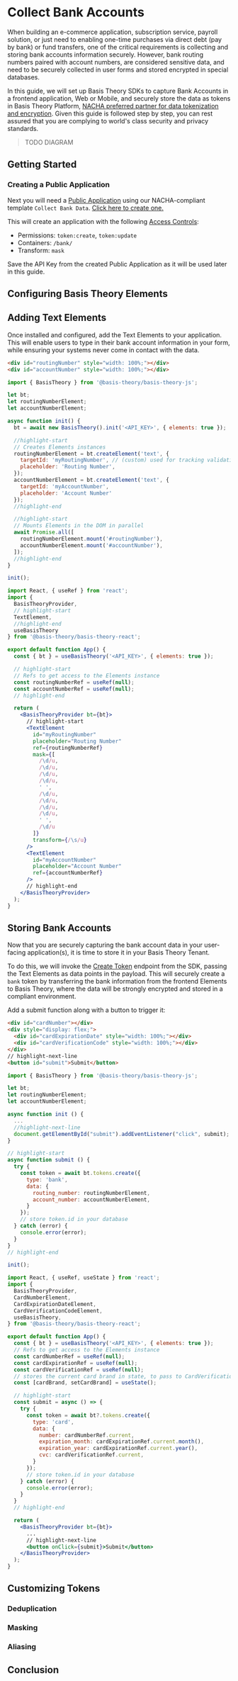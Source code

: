 


# Collect Bank Accounts

When building an e-commerce application, subscription service, payroll solution, or just need to enabling one-time purchases via direct debt (pay by bank) or fund transfers, one of the critical requirements is collecting and storing bank accounts information securely. However, bank routing numbers paired with account numbers, are considered sensitive data, and need to be securely collected in user forms and stored encrypted in special databases.

In this guide, we will set up Basis Theory SDKs to capture Bank Accounts in a frontend application, Web or Mobile, and securely store the data as tokens in Basis Theory Platform, [NACHA preferred partner for data tokenization and encryption](https://www.nacha.org/news/basis-theory-becomes-nacha-preferred-partner-data-tokenization-and-encryption). Given this guide is followed step by step, you can rest assured that you are complying to world's class security and privacy standards.

> TODO DIAGRAM

## Getting Started

<GettingStartedSection />

### Creating a Public Application

Next you will need a [Public Application](/docs/api/applications) using our NACHA-compliant template `Collect Bank Data`. [Click here to create one.](https://portal.basistheory.com/applications/create?application_template_id=d3ea55c1-4008-4703-9d52-db078ca5e245)

This will create an application with the following [Access Controls](/docs/concepts/access-controls):
* Permissions: `token:create`, `token:update`
* Containers: `/bank/`
* Transform: `mask`

<Alert>
  Save the API Key from the created Public Application as it will be used later in this guide.
</Alert>

## Configuring Basis Theory Elements

<ConfigureElementsSection />

## Adding Text Elements

Once installed and configured, add the Text Elements to your application. This will enable users to type in their bank account information in your form, while ensuring your systems never come in contact with the data.


<Tabs className="bt-tabs" queryString="sdk">
  <TabItem value="javascript" label="JavaScript">

```html showLineNumbers title=index.html
<div id="routingNumber" style="width: 100%;"></div>
<div id="accountNumber" style="width: 100%;"></div>
```
```javascript showLineNumbers title=index.js
import { BasisTheory } from '@basis-theory/basis-theory-js';

let bt;
let routingNumberElement;
let accountNumberElement;

async function init() {
  bt = await new BasisTheory().init('<API_KEY>', { elements: true });

  //highlight-start
  // Creates Elements instances
  routingNumberElement = bt.createElement('text', {
    targetId: 'myRoutingNumber', // (custom) used for tracking validation errors
    placeholder: 'Routing Number',
  });
  accountNumberElement = bt.createElement('text', {
    targetId: 'myAccountNumber',
    placeholder: 'Account Number'
  });
  //highlight-end

  //highlight-start
  // Mounts Elements in the DOM in parallel
  await Promise.all([
    routingNumberElement.mount('#routingNumber'),
    accountNumberElement.mount('#accountNumber'),
  ]);
  //highlight-end
}

init();
```
  </TabItem>
  <TabItem value="react" label="React">

```jsx showLineNumbers title=App.jsx
import React, { useRef } from 'react';
import {
  BasisTheoryProvider,
  // highlight-start
  TextElement,
  //highlight-end
  useBasisTheory
} from '@basis-theory/basis-theory-react';

export default function App() {
  const { bt } = useBasisTheory('<API_KEY>', { elements: true });

  // highlight-start
  // Refs to get access to the Elements instance
  const routingNumberRef = useRef(null);
  const accountNumberRef = useRef(null);
  // highlight-end

  return (
    <BasisTheoryProvider bt={bt}>
      // highlight-start
      <TextElement
        id="myRoutingNumber"
        placeholder="Routing Number"
        ref={routingNumberRef}
        mask={[
          /\d/u,
          /\d/u,
          /\d/u,
          /\d/u,
          ' ',
          /\d/u,
          /\d/u,
          /\d/u,
          /\d/u,
          ' ',
          /\d/u
        ]}
        transform={/\s/u}
      />
      <TextElement
        id="myAccountNumber"
        placeholder="Account Number"
        ref={accountNumberRef}
      />
      // highlight-end
    </BasisTheoryProvider>
  );
}

```

  </TabItem>
</Tabs>


## Storing Bank Accounts

Now that you are securely capturing the bank account data in your user-facing application(s), it is time to store it in your Basis Theory Tenant.

To do this, we will invoke the [Create Token](https://developers.basistheory.com/docs/api/tokens/#create-token) endpoint from the SDK, passing the Text Elements as data points in the payload. This will securely create a `bank` token by transferring the bank information from the frontend Elements to Basis Theory, where the data will be strongly encrypted and stored in a compliant environment.

Add a submit function along with a button to trigger it:


<Tabs className="bt-tabs" queryString="sdk">
  <TabItem value="javascript" label="JavaScript">

```html showLineNumbers title=index.html
<div id="cardNumber"></div>
<div style="display: flex;">
  <div id="cardExpirationDate" style="width: 100%;"></div>
  <div id="cardVerificationCode" style="width: 100%;"></div>
</div>
// highlight-next-line
<button id="submit">Submit</button>
```
```javascript showLineNumbers title=index.js
import { BasisTheory } from '@basis-theory/basis-theory-js';

let bt;
let routingNumberElement;
let accountNumberElement;

async function init () {
  ...
  //highlight-next-line
  document.getElementById("submit").addEventListener("click", submit);
}

// highlight-start
async function submit () {
  try {
    const token = await bt.tokens.create({
      type: 'bank',
      data: {
        routing_number: routingNumberElement,
        account_number: accountNumberElement,
      }
    });
    // store token.id in your database
  } catch (error) {
    console.error(error);
  }
}
// highlight-end

init();
```
  </TabItem>
  <TabItem value="react" label="React">

```jsx showLineNumbers title=App.jsx
import React, { useRef, useState } from 'react';
import {
  BasisTheoryProvider,
  CardNumberElement,
  CardExpirationDateElement,
  CardVerificationCodeElement,
  useBasisTheory,
} from '@basis-theory/basis-theory-react';

export default function App() {
  const { bt } = useBasisTheory('<API_KEY>', { elements: true });
  // Refs to get access to the Elements instance
  const cardNumberRef = useRef(null);
  const cardExpirationRef = useRef(null);
  const cardVerificationRef = useRef(null);
  // stores the current card brand in state, to pass to CardVerificationCodeElement
  const [cardBrand, setCardBrand] = useState();

  // highlight-start
  const submit = async () => {
    try {
      const token = await bt?.tokens.create({
        type: 'card',
        data: {
          number: cardNumberRef.current,
          expiration_month: cardExpirationRef.current.month(),
          expiration_year: cardExpirationRef.current.year(),
          cvc: cardVerificationRef.current,
        }
      });
      // store token.id in your database
    } catch (error) {
      console.error(error);
    }
  }
  // highlight-end

  return (
    <BasisTheoryProvider bt={bt}>
      ...
      // highlight-next-line
      <button onClick={submit}>Submit</button>
    </BasisTheoryProvider>
  );
}
```
  </TabItem>
</Tabs>

## Customizing Tokens

### Deduplication

### Masking

### Aliasing

## Conclusion
